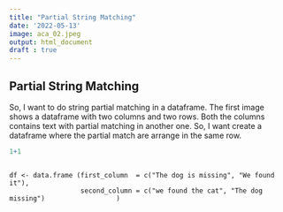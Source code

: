 ```yaml
---
title: "Partial String Matching"
date: '2022-05-13'
image: aca_02.jpeg
output: html_document
draft : true
---
```


## Partial String Matching

So, I want to do string partial matching in a dataframe. The first image shows a dataframe with two columns and two rows. Both the  columns contains text with partial matching in another one. So, I want create a dataframe where the partial match are arrange in the same row. 


```r
1+1
```


```{}

df <- data.frame (first_column  = c("The dog is missing", "We found it"),
                  second_column = c("we found the cat", "The dog  missing")                  )
```
